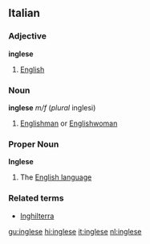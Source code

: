 ==Italian==
===Adjective===
'''inglese'''
#[[English]]

===Noun===
'''inglese''' ''m/f'' (''plural'' inglesi)
#[[Englishman]] or [[Englishwoman]]

===Proper Noun===
'''Inglese'''
#The [[English language]]

===Related terms===
*[[Inghilterra]]

[[gu:inglese]]
[[hi:inglese]]
[[it:inglese]]
[[nl:inglese]]